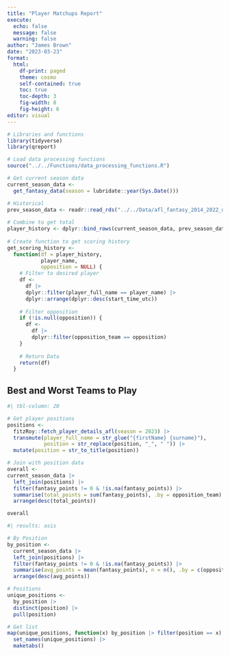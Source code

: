 ```yaml
---
title: "Player Matchups Report"
execute:
  echo: false
  message: false
  warning: false
author: "James Brown"
date: "2023-03-23"
format:
  html:
    df-print: paged
    theme: cosmo
    self-contained: true
    toc: true
    toc-depth: 3
    fig-width: 8
    fig-height: 6
editor: visual
---
```


```r
# Libraries and functions
library(tidyverse)
library(qreport)

# Load data processing functions
source("../../Functions/data_processing_functions.R")

# Get current season data
current_season_data <-
  get_fantasy_data(season = lubridate::year(Sys.Date()))

# Historical
prev_season_data <- readr::read_rds("../../Data/afl_fantasy_2014_2022_data.rds")
  
# Combine to get total
player_history <- dplyr::bind_rows(current_season_data, prev_season_data)
  
# Create function to get scoring history
get_scoring_history <-
  function(df = player_history,
           player_name,
           opposition = NULL) {
    # Filter to desired player
    df <-
      df |>
      dplyr::filter(player_full_name == player_name) |>
      dplyr::arrange(dplyr::desc(start_time_utc))
    
    # Filter opposition
    if (!is.null(opposition)) {
      df <-
        df |>
        dplyr::filter(opposition_team == opposition)
    }
    
    # Return Data
    return(df)
  }
```
## Best and Worst Teams to Play
```r
#| tbl-column: 20

# Get player positions
positions <-
  fitzRoy::fetch_player_details_afl(season = 2023) |> 
  transmute(player_full_name = str_glue("{firstName} {surname}"),
            position = str_replace(position, "_", " ")) |> 
  mutate(position = str_to_title(position))

# Join with position data
overall <-
current_season_data |> 
  left_join(positions) |> 
  filter(fantasy_points != 0 & !is.na(fantasy_points)) |> 
  summarise(total_points = sum(fantasy_points), .by = opposition_team) |> 
  arrange(desc(total_points))

overall
```

```r
#| results: asis

# By Position
by_position <- 
  current_season_data |> 
  left_join(positions) |> 
  filter(fantasy_points != 0 & !is.na(fantasy_points)) |> 
  summarise(avg_points = mean(fantasy_points), n = n(), .by = c(opposition_team, position)) |> 
  arrange(desc(avg_points))

# Positions
unique_positions <-
  by_position |>
  distinct(position) |> 
  pull(position)

# Get list
map(unique_positions, function(x) by_position |> filter(position == x) |> arrange(desc(avg_points))) |> 
  set_names(unique_positions) |> 
  maketabs()
```



<!-- ## Player History -->

<!-- ```{r} -->
<!-- get_scoring_history(player_name = "Tom Mitchell", opposition = "Port Adelaide") -->
<!-- ``` -->
